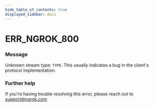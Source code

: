 ```yaml
---
hide_table_of_contents: true
displayed_sidebar: docs
---
```



# ERR_NGROK_800

### Message

Unknown stream type: `TYPE`.
This usually indicates a bug in the client's protocol implementation.

<ErrorDetails error="err_ngrok_800" />

### Further help

If you're having trouble resolving this error, please reach out to [support@ngrok.com](mailto:support@ngrok.com?subject=Help%20with%20ERR_NGROK_800)
